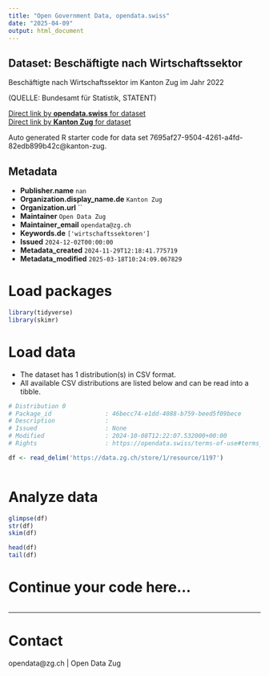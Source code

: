 ```yaml
---
title: "Open Government Data, opendata.swiss"
date: "2025-04-09"
output: html_document
---
```


## Dataset: Beschäftigte nach Wirtschaftssektor

Beschäftigte nach Wirtschaftssektor im Kanton Zug im Jahr 2022

(QUELLE: Bundesamt für Statistik, STATENT)

[Direct link by **opendata.swiss** for dataset](https://opendata.swiss/de/dataset/beschaftigte-nach-wirtschaftssektor)<br>
[Direct link by **Kanton Zug** for dataset](https://www.zg.ch/behoerden/gesundheitsdirektion/statistikfachstelle/themen/betriebe-und-unternehmen)

Auto generated R starter code for data set 7695af27-9504-4261-a4fd-82edb899b42c@kanton-zug.

## Metadata

- **Publisher.name** `nan`
- **Organization.display_name.de** `Kanton Zug`
- **Organization.url** ``
- **Maintainer** `Open Data Zug`
- **Maintainer_email** `opendata@zg.ch`
- **Keywords.de** `['wirtschaftssektoren']`
- **Issued** `2024-12-02T00:00:00`
- **Metadata_created** `2024-11-29T12:18:41.775719`
- **Metadata_modified** `2025-03-18T10:24:09.067829`


# Load packages

```r

library(tidyverse)
library(skimr)

```

# Load data

-   The dataset has 1 distribution(s) in CSV format.
-   All available CSV distributions are listed below and can be read into a tibble.

```r

# Distribution 0
# Package_id               : 46becc74-e1dd-4088-b759-beed5f09bece
# Description              : 
# Issued                   : None
# Modified                 : 2024-10-08T12:22:07.532000+00:00
# Rights                   : https://opendata.swiss/terms-of-use#terms_by

df <- read_delim('https://data.zg.ch/store/1/resource/1197')



```

# Analyze data

```r

glimpse(df)
str(df)
skim(df)

head(df)
tail(df)

```

# Continue your code here...

```r

```

------------------------------------------------------------------------

# Contact

opendata@zg.ch | Open Data Zug
